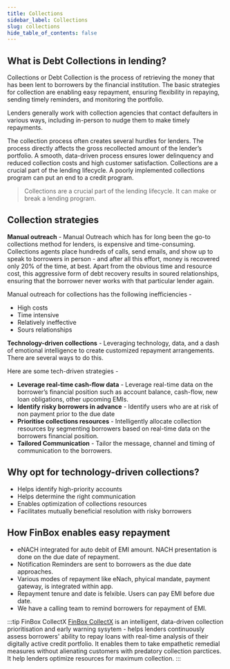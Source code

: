 ```yaml
---
title: Collections
sidebar_label: Collections
slug: collections
hide_table_of_contents: false
---
```



## What is Debt Collections in lending?

Collections or Debt Collection is the process of retrieving the money that has been lent to borrowers by the financial institution. The basic strategies for collection are enabling easy repayment, ensuring flexibility in repaying, sending timely reminders, and monitoring the portfolio. 

Lenders generally work with collection agencies that contact defaulters in various ways, including in-person to nudge them to make timely repayments.


The collection process often creates several hurdles for lenders. The process directly affects the gross recollected amount of the lender’s portfolio. A smooth, data-driven process ensures lower delinquency and reduced collection costs and high customer satisfaction. Collections are a crucial part of the lending lifecycle. A poorly implemented collections program can put an end to a credit program.

> Collections are a crucial part of the lending lifecycle. It can make or break a lending program.

## Collection strategies
**Manual outreach** - Manual Outreach which has for long been the go-to collections method for lenders, is expensive and time-consuming. Collections agents place hundreds of calls, send emails, and show up to speak to borrowers in person - and after all this effort, money is recovered only 20% of the time, at best. Apart from the obvious time and resource cost, this aggressive form of debt recovery results in soured relationships, ensuring that the borrower never works with that particular lender again.


Manual outreach for collections has the following inefficiencies - 
- High costs
- Time intensive
- Relatively ineffective
- Sours relationships


**Technology-driven collections** -  Leveraging technology, data, and a dash of emotional intelligence to create customized repayment arrangements. There are several ways to do this.


Here are some tech-driven strategies -

* **Leverage real-time cash-flow data** - Leverage real-time data on the borrower’s financial position such as account balance, cash-flow, new loan obligations, other upcoming EMIs. 
* **Identify risky borrowers in advance** - Identify users who are at risk of non payment prior to the due date
* **Prioritise collections resources** - Intelligently allocate collection resources by segmenting borrowers based on real-time data on the borrowers financial position.
* **Tailored Communication** - Tailor the message, channel and timing of communication to the borrowers.


## Why opt for technology-driven collections?

- Helps identify high-priority accounts
- Helps determine the right communication
- Enables optimization of collections resources
- Facilitates mutually beneficial resolution with risky borrowers 


## How FinBox enables easy repayment


 - eNACH integrated for auto debit of EMI amount. NACH presentation is done on the due date of repayment.
 - Notification Reminders are sent to borrowers as the due date approaches.
 - Various modes of repayment like eNach, phyical mandate, payment gateway, is integrated within app.
 - Repayment tenure and date is felxible. Users can pay EMI before due date.
 - We have a calling team to remind borrowers for repayment of EMI.

 :::tip FinBox CollectX
 [FinBox CollectX](/products/collect-x) is an intelligent, data-driven  collection prioritisation and early warning sysytem - helps lenders continuously assess borrowers' ability to repay loans with real-time analysis of their digitally active credit portfolio. It enables them to take empathetic remedial measures without alienating customers with predatory collection parctices. It help lenders optimize resources for maximum collection.
 :::

